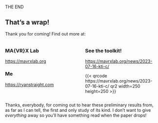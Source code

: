 #  {#the-end data-menu-title="The End" background="#9EABAE" background-image="assets/lab.png" background-size="35%" background-position="right 5% top 5%"}

[THE END]{.r-fit-text}

## That's a wrap!

Thank you for coming!
Find out more at:

::: columns
::: {.column width="50%"}
### MA{VR}X Lab

<https://mavrxlab.org>

### Me

<https://ryanstraight.com>
:::

::: {.column width="50%"}
### See the toolkit!

<https://mavrxlab.org/news/2023-07-16-kti-c/>

{{< qrcode https://mavrxlab.org/news/2023-07-16-kti-c/ qr2 width=250 height=250 >}}
:::
:::

::: notes
Thanks, everybody, for coming out to hear these preliminary results from, as far as I can tell, the first and only study of its kind.
I don't want to give *everything* away so you'll have something read when the paper drops!
:::
